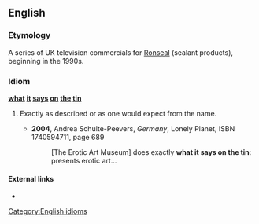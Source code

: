 ==English==

===Etymology===
A series of UK television commercials for [[w:Ronseal|Ronseal]] (sealant products), beginning in the 1990s.

===Idiom===
'''[[what]] [[it]] [[says]] [[on]] [[the]] [[tin]]'''

# {{British}} Exactly as described or as one would expect from the name.
#* '''2004''', Andrea Schulte-Peevers, ''Germany'', Lonely Planet, ISBN 1740594711, page 689
#*: [The Erotic Art Museum] does exactly '''what it says on the tin''': presents erotic art...

====External links====
* {{pedialite}}

[[Category:English idioms]]
